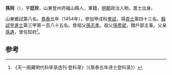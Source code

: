 '''孫珂'''（{{bd|1427年||？}}），字'''廷珍'''，山東登州府福山縣人，軍籍，[[明朝|明朝]]政治人物。進士出身。

山東鄉試第八名。[[景泰|景泰]]五年（1454年），參加甲戌科[[會試|會試]]，得[[貢士|貢士]]第四十三名。[[殿試|殿試]]登[[進士|進士]]第三甲第一百八十五名。曾祖父[[孫志孝|孫志孝]]。祖父[[孫彥斌|孫彥斌]]，贈戶部主事。父亲[[孫遇|孫遇]]，曾任知府<ref>《天一阁藏明代科举录选刊·登科录》（《景泰五年进士登科录》）</ref>。

==参考==
{{reflist}}
{{明朝人物小作品}}
{{景泰五年甲戌科殿試金榜}}